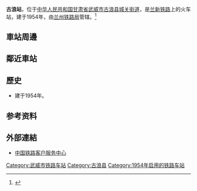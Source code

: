 {{Infobox China railway station
|车站名称 = 古浪站
|图片 = 
|图片介绍 = 
|其他名称 = 
|车站拼音 = Gulang
|英文名称 = Gulang Railway Station
|车站代码 = 
|电报码 = GLJ
|拼音码 = GLA
|车站位置 = [[甘肃省|甘肃省]][[武威市|武威市]][[古浪县|古浪县]][[城关街道_(古浪县)|城关街道]]
|坐标 = 
|归属 = [[兰州铁路局|兰州铁路局]]
|线路 = [[兰新铁路|兰新铁路]]
|车站等级 = [[四等站_(中国)|四等站]]
|使用状态 = 
|月台数目 = 
|股道数目 = 
}}
'''古浪站'''，位于[[中华人民共和国|中华人民共和国]][[甘肃省|甘肃省]][[武威市|武威市]][[古浪县|古浪县]][[城关街道_(古浪县)|城关街道]]，是[[兰新铁路|兰新铁路]]上的火车站，建于1954年，由[[兰州铁路局|兰州铁路局]]管辖。<ref>{{Cite web |url=http://search.huochepiao.com/huochezhan/jieshao/2951.htm |title=古浪火车站介绍 |access-date=2017-07-07 |archive-date=2016-08-01 |archive-url=https://web.archive.org/web/20160801043415/http://search.huochepiao.com/huochezhan/jieshao/2951.htm |dead-url=no }}</ref>
==車站周邊==
==鄰近車站==
{{Start rail box|[[中国铁路|中国铁路]]}} 
{{s-inop|[[十八里堡站|十八里堡]]}} 
{{s-line|[[兰新铁路|兰新铁路]]}} 
{{s-inop|[[小桥堡站|小桥堡]]}} 
{{End box}} 
==歷史==
* 建于1954年。
== 参考资料 ==
{{reflist}}
==外部連結==
* [http://www.12306.cn/mormhweb/ 中国铁路客户服务中心]{{Wayback|url=http://www.12306.cn/mormhweb/ |date=20180205163941 }}
{{China-rail-stub}}
{{兰新铁路}}
[[Category:武威市铁路车站|Category:武威市铁路车站]]
[[Category:古浪县|Category:古浪县]]
[[Category:1954年启用的铁路车站|Category:1954年启用的铁路车站]]